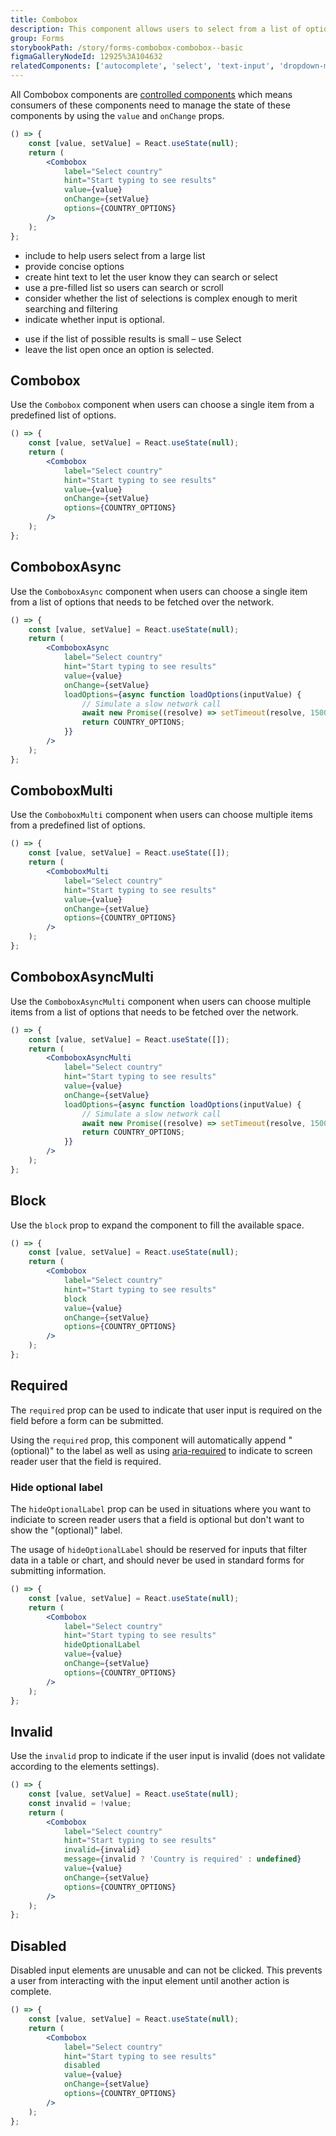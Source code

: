 ```yaml
---
title: Combobox
description: This component allows users to select from a list of options. It's especially useful when there are many options to choose from.
group: Forms
storybookPath: /story/forms-combobox-combobox--basic
figmaGalleryNodeId: 12925%3A104632
relatedComponents: ['autocomplete', 'select', 'text-input', 'dropdown-menu']
---
```


All Combobox components are [controlled components](https://reactjs.org/docs/forms.html#controlled-components) which means consumers of these components need to manage the state of these components by using the `value` and `onChange` props.

```jsx live
() => {
	const [value, setValue] = React.useState(null);
	return (
		<Combobox
			label="Select country"
			hint="Start typing to see results"
			value={value}
			onChange={setValue}
			options={COUNTRY_OPTIONS}
		/>
	);
};
```

<DoHeading />

- include to help users select from a large list
- provide concise options
- create hint text to let the user know they can search or select
- use a pre-filled list so users can search or scroll
- consider whether the list of selections is complex enough to merit searching and filtering
- indicate whether input is optional.

<DontHeading />

- use if the list of possible results is small – use Select
- leave the list open once an option is selected.

## Combobox

Use the `Combobox` component when users can choose a single item from a predefined list of options.

```jsx live
() => {
	const [value, setValue] = React.useState(null);
	return (
		<Combobox
			label="Select country"
			hint="Start typing to see results"
			value={value}
			onChange={setValue}
			options={COUNTRY_OPTIONS}
		/>
	);
};
```

## ComboboxAsync

Use the `ComboboxAsync` component when users can choose a single item from a list of options that needs to be fetched over the network.

```jsx live
() => {
	const [value, setValue] = React.useState(null);
	return (
		<ComboboxAsync
			label="Select country"
			hint="Start typing to see results"
			value={value}
			onChange={setValue}
			loadOptions={async function loadOptions(inputValue) {
				// Simulate a slow network call
				await new Promise((resolve) => setTimeout(resolve, 1500));
				return COUNTRY_OPTIONS;
			}}
		/>
	);
};
```

## ComboboxMulti

Use the `ComboboxMulti` component when users can choose multiple items from a predefined list of options.

```jsx live
() => {
	const [value, setValue] = React.useState([]);
	return (
		<ComboboxMulti
			label="Select country"
			hint="Start typing to see results"
			value={value}
			onChange={setValue}
			options={COUNTRY_OPTIONS}
		/>
	);
};
```

## ComboboxAsyncMulti

Use the `ComboboxAsyncMulti` component when users can choose multiple items from a list of options that needs to be fetched over the network.

```jsx live
() => {
	const [value, setValue] = React.useState([]);
	return (
		<ComboboxAsyncMulti
			label="Select country"
			hint="Start typing to see results"
			value={value}
			onChange={setValue}
			loadOptions={async function loadOptions(inputValue) {
				// Simulate a slow network call
				await new Promise((resolve) => setTimeout(resolve, 1500));
				return COUNTRY_OPTIONS;
			}}
		/>
	);
};
```

## Block

Use the `block` prop to expand the component to fill the available space.

```jsx live
() => {
	const [value, setValue] = React.useState(null);
	return (
		<Combobox
			label="Select country"
			hint="Start typing to see results"
			block
			value={value}
			onChange={setValue}
			options={COUNTRY_OPTIONS}
		/>
	);
};
```

## Required

The `required` prop can be used to indicate that user input is required on the field before a form can be submitted.

Using the `required` prop, this component will automatically append "(optional)" to the label as well as using [aria-required](https://developer.mozilla.org/en-US/docs/Web/Accessibility/ARIA/Attributes/aria-required) to indicate to screen reader user that the field is required.

### Hide optional label

The `hideOptionalLabel` prop can be used in situations where you want to indiciate to screen reader users that a field is optional but don't want to show the "(optional)" label.

The usage of `hideOptionalLabel` should be reserved for inputs that filter data in a table or chart, and should never be used in standard forms for submitting information.

```jsx live
() => {
	const [value, setValue] = React.useState(null);
	return (
		<Combobox
			label="Select country"
			hint="Start typing to see results"
			hideOptionalLabel
			value={value}
			onChange={setValue}
			options={COUNTRY_OPTIONS}
		/>
	);
};
```

## Invalid

Use the `invalid` prop to indicate if the user input is invalid (does not validate according to the elements settings).

```jsx live
() => {
	const [value, setValue] = React.useState(null);
	const invalid = !value;
	return (
		<Combobox
			label="Select country"
			hint="Start typing to see results"
			invalid={invalid}
			message={invalid ? 'Country is required' : undefined}
			value={value}
			onChange={setValue}
			options={COUNTRY_OPTIONS}
		/>
	);
};
```

## Disabled

Disabled input elements are unusable and can not be clicked. This prevents a user from interacting with the input element until another action is complete.

```jsx live
() => {
	const [value, setValue] = React.useState(null);
	return (
		<Combobox
			label="Select country"
			hint="Start typing to see results"
			disabled
			value={value}
			onChange={setValue}
			options={COUNTRY_OPTIONS}
		/>
	);
};
```
